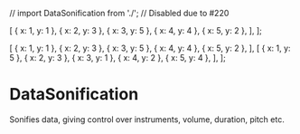 // import DataSonification from './'; // Disabled due to #220

  [
    { x: 1, y: 1 },
    { x: 2, y: 3 },
    { x: 3, y: 5 },
    { x: 4, y: 4 },
    { x: 5, y: 2 },
  ],
];

  [
    { x: 1, y: 1 },
    { x: 2, y: 3 },
    { x: 3, y: 5 },
    { x: 4, y: 4 },
    { x: 5, y: 2 },
  ],
  [
    { x: 1, y: 5 },
    { x: 2, y: 3 },
    { x: 3, y: 1 },
    { x: 4, y: 2 },
    { x: 5, y: 4 },
  ],
];



<Meta title="Core/DataSonification" component={DataSonification} />

# DataSonification

Sonifies data, giving control over instruments, volume, duration, pitch etc.

<!--
<Canvas>
  <Story name="Examples">
      Single data series:
      <DataSonification
        audioContext={audioContext}
        dataSeries={dataSingle}
        pitchVariable="y"
        timingVariable="x"
        isPlaying
      />
      Multiple (concurrently playing) data series:
      <DataSonification
        audioContext={audioContext}
        dataSeries={dataMulti}
        pitchVariable="y"
        timingVariable="x"
        isPlaying
      />
      Customised instrument:
      <DataSonification
        audioContext={audioContext}
        dataSeries={dataSingle}
        pitchVariable="y"
        timingVariable="x"
        instruments={[{ code: 1217, volume: 1 }]}
        isPlaying
      />
    </> */}
  </Story>
</Canvas>
-->
